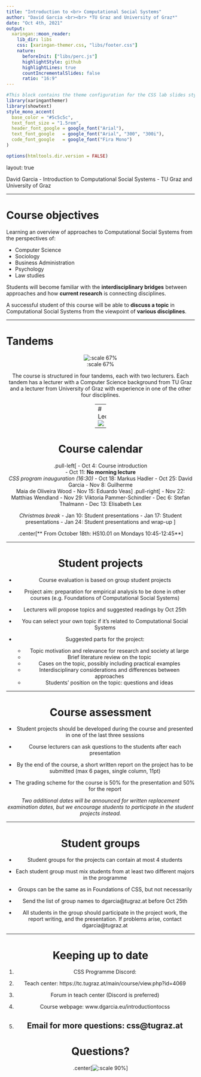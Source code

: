 ```yaml
---
title: "Introduction to <br> Computational Social Systems"
author: "David Garcia <br><br> *TU Graz and University of Graz*"
date: "Oct 4th, 2021"
output:
  xaringan::moon_reader:
    lib_dir: libs 
    css: [xaringan-themer.css, "libs/footer.css"]
    nature:
      beforeInit: ["libs/perc.js"]
      highlightStyle: github
      highlightLines: true
      countIncrementalSlides: false
      ratio: "16:9"
---
```



```r
#This block contains the theme configuration for the CSS lab slides style
library(xaringanthemer)
library(showtext)
style_mono_accent(
  base_color = "#5c5c5c",
  text_font_size = "1.5rem",
  header_font_google = google_font("Arial"),
  text_font_google   = google_font("Arial", "300", "300i"),
  code_font_google   = google_font("Fira Mono")
)
```

```r
options(htmltools.dir.version = FALSE)
```

layout: true

<div class="my-footer"><span>David Garcia - Introduction to Computational Social Systems - TU Graz and University of Graz</span></div> 

---

# Course objectives
	
Learning an overview of approaches to Computational Social Systems from the perspectives of:

- Computer Science
- Sociology
- Business Administration
- Psychology 
- Law studies

Students will become familiar with the **interdisciplinary bridges** between approaches and how **current research** is connecting disciplines. 

A successful student of this course will be able to **discuss a topic** in Computational Social Systems from the viewpoint of **various disciplines**.

---

# Tandems
<center>![:scale 67%](tandem.jpg)

The course is structured in four tandems, each with two lecturers. Each tandem has a lecturer with a Computer Science background from TU Graz and a lecturer from University of Graz with experience in one of the other four disciplines.

---
# Lecturers
![](Tandems.png)

---

# Course calendar
.pull-left[
- Oct 4: Course introduction  
- Oct 11: **No morning lecture**  
*CSS  program inauguration (16:30)*
- Oct 18: Markus Hadler
- Oct 25: David Garcia
- Nov 8: Guilherme  
Maia de Oliveira Wood
- Nov 15: Eduardo Veas
]
.pull-right[
- Nov 22: Matthias Wendland
- Nov 29: Viktoria Pammer-Schindler
- Dec 6: Stefan Thalmann
- Dec 13: Elisabeth Lex

*Christmas break*
- Jan 10: Student presentations
- Jan 17: Student presentations
- Jan 24: Student presentations and wrap-up
]

.center[** From October 18th: HS10.01 on Mondays 10:45-12:45**]


---

# Student projects

- Course evaluation is based on group student projects
- Project aim: preparation for empirical analysis to be done in other courses (e.g. Foundations of Computational Social Systems)
- Lecturers will propose topics and suggested readings by Oct 25th
- You can select your own topic if it's related to Computational Social Systems
- Suggested parts for the project:  

  - Topic motivation and relevance for research and society at large
  - Brief literature review on the topic
  - Cases on the topic, possibly including practical examples
  - Interdisciplinary considerations and differences between approaches
  - Students' position on the topic: questions and ideas
  

---

# Course assessment


- Student projects should be developed during the course and presented in one of the last three sessions

- Course lecturers can ask questions to the students after each presentation

-  By the end of the course, a short written report on the project has to be submitted (max 6 pages, single column, 11pt)

- The grading scheme for the course is 50% for the presentation and 50% for the report 

*Two additional dates will be announced for written replacement examination dates, but we encourage students to participate in the student projects instead.*

---

# Student groups

- Student groups for the projects can contain at most 4 students

- Each student group must mix students from at least two different majors in the programme

- Groups can be the same as in Foundations of CSS, but not necessarily

- Send the list of group names to dgarcia@tugraz.at before Oct 25th

- All students in the group should participate in the project work, the report writing, and the presentation. If problems arise, contact  dgarcia@tugraz.at

---


# Keeping up to date

1. CSS Programme Discord:

2. Teach center: https://tc.tugraz.at/main/course/view.php?id=4069

3. Forum in teach center (Discord is preferred)

4. Course webpage: www.dgarcia.eu/introductiontocss

5. Email for more questions: css@tugraz.at
---

# Questions?

.center[![:scale 90%](questions.png)]


